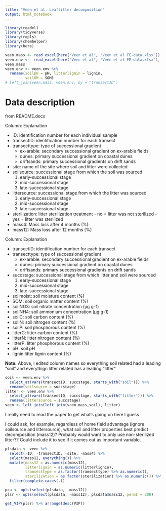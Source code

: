 ```yaml
---
title: "Veen et al. Leaflitter decomposition"
output: html_notebook
---
```


```r
library(readxl)
library(tidyverse)
library(ropls)
library(chemhelper)
library(here)
```

```r
veen.mass <- read_excel(here("Veen et al", "Veen et al FE-data.xlsx"))
veen.env <-  read_excel(here("Veen et al", "Veen et al FE-data.xlsx"), sheet = 2)
veen.mass
veen.env <- veen.env %>% 
  rename(soilpH = pH, litterlignin = lignin,
         soilOM = SOM)
# left_join(veen.mass, veen.env, by = "transectID")
```
# Data description
from README.docx

Column: Explanation

- ID: identification number for each individual sample
- transectID:	identification number for each transect
- transecttype:	type of successional gradient
    -	ex-arable: secondary successional gradient on ex-arable fields
    -	dunes: primary successional gradient on coastal dunes
    -	driftsands: primary successional gradients on drift sands
- site:	name of the site where soil and litter were collected
- soilsource:	successional stage from which the soil was sourced
    1.	early-successional stage
    2.	mid-successional stage
    3.	late-successional stage
- littersource:	successional stage from which the litter was sourced
    1.	early-successional stage
    2.	mid-successional stage
    3.	late-successional stage
- sterilization:	litter sterilization treatment
		- no = litter was not sterilized
		- yes = litter was sterilized
- mass4: Mass loss after 4 months (%)
- mass12: Mass loss after 12 months (%)

Column: Explanation

- transectID:	identification number for each transect
- transecttype:	type of successional gradient
    -	ex-arable: secondary successional gradient on ex-arable fields
    -	dunes: primary successional gradient on coastal dunes
    -	driftsands: primary successional gradients on drift sands
- succstage:	successional stage from which litter and soil were sourced
    1.	early-successional stage
    2.	mid-successional stage
    3.	late-successional stage
- soilmoist:	soil moisture content (%)
- SOM:	soil organic matter content (%)
- soilNO3: soil nitrate concentration (µg g-1)
- soilNH4: soil ammonium concentration (µg g-1)
- soilC: soil carbon content (%)
- soilN: soil nitrogen content (%)
- soilP: soil phosphorous content (%)
- litterC:	litter carbon content (%)
- litterN:	litter nitrogen content (%)
- litterP:	litter phosphorous content (%)
- pH: soil pH
- lignin	litter lignin content (%)

**Note:** Above, I edited column names so everything soil related had a leading "soil" and everythign litter related has a leading "litter"

```r
soil <- veen.env %>%
  select_at(vars(transectID, succstage, starts_with("soil"))) %>% 
  rename(soilsource = succstage)
litter <- veen.env %>%
  select_at(vars(transectID, succstage, starts_with("litter"))) %>%
  rename(littersource = succstage)
veen <- left_join(left_join(veen.mass,soil), litter)
```

I really need to read the paper to get what's going on here I guess

I could ask, for example, regardless of home field advantage (ignore soilsource and littersource), what soil and litter properties best predict decomposition (mass12)?  Probably would want to only use non-sterilized litter?? Could include it to see if it comes out as important variable.

```r
plsdata <- veen %>%
  select(-ID, -transectID, -site, -mass4) %>%
  select(mass12, everything()) %>%
  mutate(mass12 = as.numeric(mass12),
         litterlignin = as.numeric(litterlignin),
         transecttype = as.factor(transecttype) %>% as.numeric(),
         sterilization = as.factor(sterilization) %>% as.numeric()) %>% 
  filter(complete.cases(.))

pca <- opls(select(plsdata, -mass12))
plsr <- opls(select(plsdata, -mass12), plsdata$mass12, permI = 200)

get_VIP(plsr) %>% arrange(desc(VIP))
```


